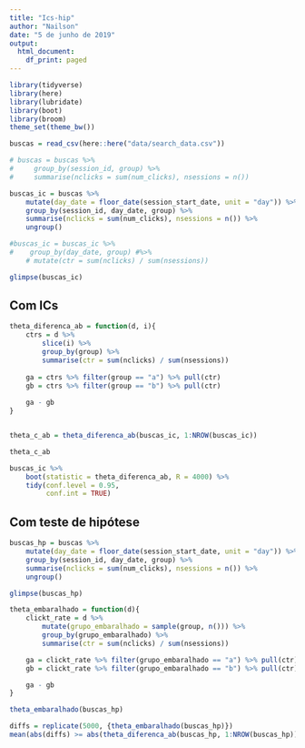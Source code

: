 ```yaml
---
title: "Ics-hip"
author: "Nailson"
date: "5 de junho de 2019"
output:
  html_document:
    df_print: paged
---
```


```r
library(tidyverse)
library(here)
library(lubridate)
library(boot)
library(broom)
theme_set(theme_bw())
```

```r
buscas = read_csv(here::here("data/search_data.csv"))
```

```r
# buscas = buscas %>% 
#     group_by(session_id, group) %>%
#     summarise(nclicks = sum(num_clicks), nsessions = n())

buscas_ic = buscas %>% 
    mutate(day_date = floor_date(session_start_date, unit = "day")) %>%
    group_by(session_id, day_date, group) %>%
    summarise(nclicks = sum(num_clicks), nsessions = n()) %>%
    ungroup()

#buscas_ic = buscas_ic %>%
#    group_by(day_date, group) #%>%
    # mutate(ctr = sum(nclicks) / sum(nsessions))

glimpse(buscas_ic)
```

## Com ICs

```r
theta_diferenca_ab = function(d, i){
    ctrs = d %>% 
        slice(i) %>% 
        group_by(group) %>% 
        summarise(ctr = sum(nclicks) / sum(nsessions)) 
    
    ga = ctrs %>% filter(group == "a") %>% pull(ctr)
    gb = ctrs %>% filter(group == "b") %>% pull(ctr)
    
    ga - gb
}


theta_c_ab = theta_diferenca_ab(buscas_ic, 1:NROW(buscas_ic))

theta_c_ab
```


```r
buscas_ic %>% 
    boot(statistic = theta_diferenca_ab, R = 4000) %>% 
    tidy(conf.level = 0.95, 
         conf.int = TRUE)
```

## Com teste de hipótese

```r
buscas_hp = buscas %>% 
    mutate(day_date = floor_date(session_start_date, unit = "day")) %>%
    group_by(session_id, day_date, group) %>%
    summarise(nclicks = sum(num_clicks), nsessions = n()) %>%
    ungroup()

glimpse(buscas_hp)
```


```r
theta_embaralhado = function(d){
    clickt_rate = d %>%
        mutate(grupo_embaralhado = sample(group, n())) %>%
        group_by(grupo_embaralhado) %>%
        summarise(ctr = sum(nclicks) / sum(nsessions))

    ga = clickt_rate %>% filter(grupo_embaralhado == "a") %>% pull(ctr)
    gb = clickt_rate %>% filter(grupo_embaralhado == "b") %>% pull(ctr)

    ga - gb
}

theta_embaralhado(buscas_hp)
```

```r
diffs = replicate(5000, {theta_embaralhado(buscas_hp)})
mean(abs(diffs) >= abs(theta_diferenca_ab(buscas_hp, 1:NROW(buscas_hp))))
```